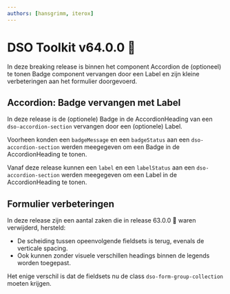 ```yaml
---
authors: [hansgrimm, iterox]
---
```


# DSO Toolkit v64.0.0 🍄

In deze breaking release is binnen het component Accordion de (optioneel) te tonen Badge component vervangen door een Label en zijn kleine verbeteringen aan het formulier doorgevoerd.

<!-- truncate -->

## Accordion: Badge vervangen met Label

In deze release is de (optionele) Badge in de AccordionHeading van een `dso-accordion-section` vervangen door een (optionele) Label.

Voorheen konden een `badgeMessage` en een `badgeStatus` aan een `dso-accordion-section` werden meegegeven om een Badge in de AccordionHeading te tonen.

Vanaf deze release kunnen een `label` en een `labelStatus` aan een `dso-accordion-section` werden meegegeven om een Label in de AccordionHeading te tonen.

## Formulier verbeteringen

In deze release zijn een aantal zaken die in release 63.0.0 🎸 waren verwijderd, hersteld:

- De scheiding tussen opeenvolgende fieldsets is terug, evenals de verticale spacing.
- Ook kunnen zonder visuele verschillen headings binnen de legends worden toegepast.

Het enige verschil is dat de fieldsets nu de class `dso-form-group-collection` moeten krijgen.
